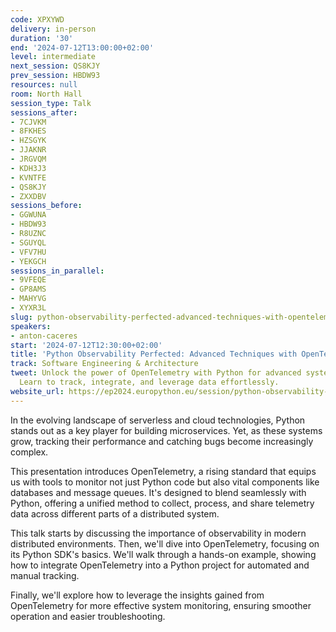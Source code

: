 ```yaml
---
code: XPXYWD
delivery: in-person
duration: '30'
end: '2024-07-12T13:00:00+02:00'
level: intermediate
next_session: QS8KJY
prev_session: HBDW93
resources: null
room: North Hall
session_type: Talk
sessions_after:
- 7CJVKM
- 8FKHES
- HZSGYK
- JJAKNR
- JRGVQM
- KDH3J3
- KVNTFE
- QS8KJY
- ZXXDBV
sessions_before:
- GGWUNA
- HBDW93
- R8UZNC
- SGUYQL
- VFV7HU
- YEKGCH
sessions_in_parallel:
- 9VFEQE
- GP8AMS
- MAHYVG
- XYXR3L
slug: python-observability-perfected-advanced-techniques-with-opentelemetry
speakers:
- anton-caceres
start: '2024-07-12T12:30:00+02:00'
title: 'Python Observability Perfected: Advanced Techniques with OpenTelemetry'
track: Software Engineering & Architecture
tweet: Unlock the power of OpenTelemetry with Python for advanced system observability.
  Learn to track, integrate, and leverage data effortlessly.
website_url: https://ep2024.europython.eu/session/python-observability-perfected-advanced-techniques-with-opentelemetry
---
```


In the evolving landscape of serverless and cloud technologies, Python stands out as a key player for building microservices. Yet, as these systems grow, tracking their performance and catching bugs become increasingly complex.

This presentation introduces OpenTelemetry, a rising standard that equips us with tools to monitor not just Python code but also vital components like databases and message queues. It's designed to blend seamlessly with Python, offering a unified method to collect, process, and share telemetry data across different parts of a distributed system.

This talk starts by discussing the importance of observability in modern distributed environments. Then, we'll dive into OpenTelemetry, focusing on its Python SDK's basics. We'll walk through a hands-on example, showing how to integrate OpenTelemetry into a Python project for automated and manual tracking.

Finally, we'll explore how to leverage the insights gained from OpenTelemetry for more effective system monitoring, ensuring smoother operation and easier troubleshooting.
